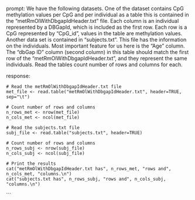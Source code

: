 prompt:
We have the following datasets. One of the dataset contains CpG methylation values per CpG and per individual as a table this is contained in the “metRmOlWithDbgapIdHeader.txt” file. Each column is an individual represented by a DBGapId, which is included as the first row. Each row is a CpG represented by "CpG_id", values in the table are methylation values. Another data set is contained in “subjects.txt”. This file has the information on the individuals. Most important feature for us here is the "Age" column. The "dbGap ID" column (second column) in this table should match the first row of the "metRmOlWithDbgapIdHeader.txt", and they represent the same individuals. 
Read the tables count number of rows and columns for each.

response:
```
# Read the metRmOlWithDbgapIdHeader.txt file
met_file <- read.table("metRmOlWithDbgapIdHeader.txt", header=TRUE, sep="\t")

# Count number of rows and columns
n_rows_met <- nrow(met_file)
n_cols_met <- ncol(met_file)

# Read the subjects.txt file
subj_file <- read.table("subjects.txt", header=TRUE)

# Count number of rows and columns
n_rows_subj <- nrow(subj_file)
n_cols_subj <- ncol(subj_file)

# Print the results
cat("metRmOlWithDbgapIdHeader.txt has", n_rows_met, "rows and", n_cols_met, "columns.\n")
cat("subjects.txt has", n_rows_subj, "rows and", n_cols_subj, "columns.\n")
```
```
